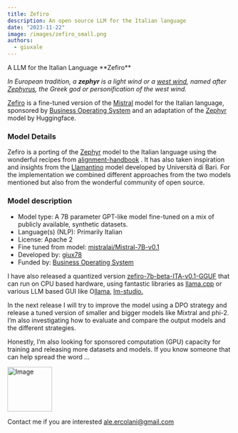 ```yaml
---
title: Zefiro
description: An open source LLM for the Italian language
date: "2023-11-22"
image: /images/zefiro_small.png
authors:
  - giuxale
---
```


<Callout>
  A LLM for the Italian Language  **Zefiro**
</Callout>

_In European tradition, a_ **_zephyr_** _is a light wind or a_ [_west wind_](https://en.wikipedia.org/wiki/West_wind)_, named after_ [_Zephyrus_](https://en.wikipedia.org/wiki/Zephyrus)_, the Greek god or personification of the west wind._

[Zefiro](https://huggingface.co/giux78/zefiro-7b-beta-ITA-v0.1) is a fine-tuned version of the [Mistral](https://huggingface.co/mistralai/Mistral-7B-v0.1) model for the Italian language, sponsored by [Business Operating System](https://www.businessos.xyz) and an adaptation of the [Zephyr](https://huggingface.co/HuggingFaceH4/zephyr-7b-beta) model by Huggingface.

### Model Details

Zefiro is a porting of the [Zephyr](https://huggingface.co/HuggingFaceH4/zephyr-7b-beta) model to the Italian language using the wonderful recipes from [alignment-handbook](https://huggingface.co/alignment-handbook) . It has also taken inspiration and insights from the [Llamantino](https://huggingface.co/swap-uniba/LLaMAntino-2-chat-7b-hf-UltraChat-ITA) model developed by Università di Bari. For the implementation we combined different approaches from the two models mentioned but also from the wonderful community of open source.

### Model description

-   Model type: A 7B parameter GPT-like model fine-tuned on a mix of publicly available, synthetic datasets.
-   Language(s) (NLP): Primarily Italian
-   License: Apache 2
-   Fine tuned from model: [mistralai/Mistral-7B-v0.1](https://huggingface.co/mistralai/Mistral-7B-v0.1)
-   Developed by: [giux78](https://alessandroercolani.webflow.io/)
-   Funded by: [Business Operating System](https://www.businessos.xyz/)

I have also released a quantized version [zefiro-7b-beta-ITA-v0.1-GGUF](https://huggingface.co/giux78/zefiro-7b-beta-ITA-v0.1-GGUF) that can run on CPU based hardware, using fantastic libraries as [llama.cpp](https://github.com/ggerganov/llama.cpp) or various LLM based GUI like O[llama](https://ollama.ai/), [lm-studio.](https://lmstudio.ai/)

In the next release I will try to improve the model using a DPO strategy and release a tuned version of smaller and bigger models like Mixtral and phi-2. I’m also investigating how to evaluate and compare the output models and the different strategies.

Honestly, I’m also looking for sponsored computation (GPU) capacity for training and releasing more datasets and models. If you know someone that can help spread the word …

<Image
  src="/images/zefiro_small.png"
  width="100"
  height="100"
  alt="Image"
/>


Contact me if you are interested ale.ercolani@gmail.com
